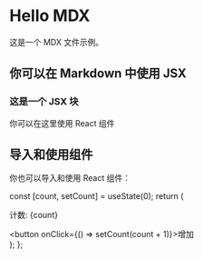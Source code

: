 # Hello MDX

这是一个 MDX 文件示例。

## 你可以在 Markdown 中使用 JSX

<div style={{ padding: '1rem', backgroundColor: 'lavender' }}>
  <h3>这是一个 JSX 块</h3>
  <p>你可以在这里使用 React 组件</p>
</div>

## 导入和使用组件

你也可以导入和使用 React 组件：


  const [count, setCount] = useState(0);
  return (
    <div>
      <p>计数: {count}</p>
      <button onClick={() => setCount(count + 1)}>增加</button>
    </div>
  );
};

<Counter />
